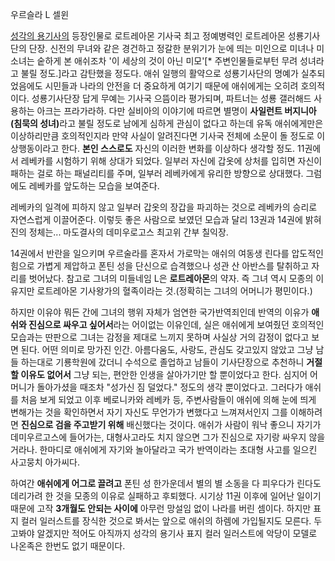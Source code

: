 우르슬라 L 셀윈

[[성각의 용기사]]의 등장인물로 로트레아몬 기사국 최고 정예병력인 로트레아몬 성룡기사단의 단장. 신전의 무녀와 같은 경건하고 정갈한 분위기가 눈에 띄는 미인으로 미녀나 미소녀는 숱하게 본 애쉬조차 '이 세상의 것이 아닌 미모'[* 주변인물들로부턴 무려 성녀라고 불릴 정도.]라고 감탄했을 정도다.
애쉬 일행의 활약으로 성룡기사단의 명예가 실추되었음에도 시민들과 나라의 안전을 더 중요하게 여기기 때문에 애쉬에게는 오히려 호의적이다. 성룡기사단장 답게 무예는 기사국 으뜸이라 평가되며, 파트너는 성룡 갤러해드 사용하는 아크는 프라가라하.
다만 실비아의 이야기에 따르면 별명이 '''사일런트 버지니아(침묵의 성녀)'''라고 불릴 정도로 남에게 심하게 관심이 없다고 하는데 유독 애쉬에게만은 이상하리만큼 호의적인지라 만약 사실이 알려진다면 기사국 전체에 소문이 돌 정도로 이상행동이라고 한다. '''본인 스스로도''' 자신의 이러한 변화를 이상하다 생각할 정도.
11권에서 레베카를 시험하기 위해 상대가 되었다. 일부러 자신에 갑옷에 상처를 입히면 자신이 패하는 걸로 하는 패널리티를 주며, 일부러 레베카에게 유리한 방향으로 상대했다. 그럼에도 레베카를 앞도하는 모습을 보여준다.

레베카의 일격에 피하지 않고 일부러 갑옷의 장갑을 파괴하는 것으로 레베카의 승리로 자연스럽게 이끌어준다. 이렇듯 좋은 사람으로 보였던 모습과 달리 13권과 14권에 밝혀진의 정체는... 마도결사의 데미우로고스 최고위 간부 칠익장. 

14권에서 반란을 일으키며 우르술라를 혼자서 가로막는 애쉬의 여동생 린다를 압도적인 힘으로 가볍게 제압하고 폰틴 성을 단신으로 습격했으나 성관 산 아반스를 탈취하고 자리를 벗어났다. 참고로 그녀의 미들네임 L은 '''로트레아몬'''의 약자.
즉 그녀 역시 모종의 이유지만 로트레아몬 기사왕가의 혈족이라는 것.(정확히는 그녀의 어머니가 평민이다.)

하지만 이유야 뭐든 간에 그녀의 행위 자체가 엄연한 국가반역죄인데 반역의 이유가 '''애쉬와 진심으로 싸우고 싶어서'''라는 어이없는 이유인데, 실은 애쉬에게 보여줬던 호의적인 모습과는 딴판으로 그녀는 감정을 제대로 느끼지 못하며 사실상 거의 감정이 없다고 보면 된다. 어떤 의미로 망가진 인간. 아름다움도, 사랑도, 관심도 갖고있지 않았고 그냥 남들 하는대로 기룡학원에 갔더니 수석으로 졸업하고 남들이 기사단장으로 추천하니 '''거절할 이유도 없어서''' 그냥 되는, 편안한 인생을 살아가기만 할 뿐이었다고 한다. 심지어 어머니가 돌아가셨을 때조차 "성가신 짐 덜었다." 정도의 생각 뿐이었다고. 그러다가 애쉬를 처음 보게 되었고 이후 베로니카와 레베카 등, 주변사람들이 애쉬에 의해 눈에 띄게 변해가는 것을 확인하면서 자기 자신도 무언가가 변했다고 느껴져서인지 그를 이해하려면 '''진심으로 검을 주고받기 위해''' 배신했다는 것이다. 애쉬가 사람이 워낙 좋으니 자기가 데미우르고스에 들어가는, 대형사고라도 치지 않으면 그가 진심으로 자기랑 싸우지 않을거라나. 한마디로 애쉬에게 자기와 놀아달라고 국가 반역이라는 초대형 사고를 일으킨 사고뭉치 아가씨다.

하여간 '''애쉬에게 어그로 끌려고''' 폰틴 성 한가운데서 별의 별 소동을 다 피우다가 린다도 데리가려 한 것을 모종의 이유로 실패하고 후퇴했다. 시기상 11권 이후에 일어난 일이기 때문에 고작 '''3개월도 안되는 사이에''' 아무런 망설임 없이 나라를 버린 셈이다. 하지만 표지 컬러 일러스트를 장식한 것으로 봐서는 앞으로 애쉬의 하렘에 가입될지도 모른다. 두고봐야 알겠지만 적어도 아직까지 성각의 용기사 표지 컬러 일러스트에 악당이 모델로 나온족은 한번도 없기 때문이다.

